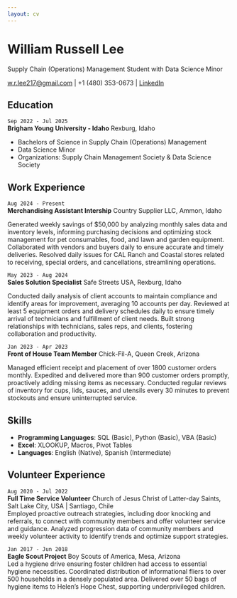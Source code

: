 ```yaml
---
layout: cv
---
```

# William Russell Lee
Supply Chain (Operations) Management Student with Data Science Minor

<div id="webaddress">
<a href="mailto:w.r.lee217@gmail.com">w.r.lee217@gmail.com</a> | +1 (480) 353-0673 | [LinkedIn](https://www.linkedin.com/in/william-lee-466456251)
</div>

## Education

`Sep 2022 - Jul 2025`  
__Brigham Young University - Idaho__
Rexburg, Idaho  

- Bachelors of Science in Supply Chain (Operations) Management  
- Data Science Minor  
- Organizations: Supply Chain Management Society & Data Science Society  

## Work Experience

`Aug 2024 - Present`  
__Merchandising Assistant Intership__
Country Supplier LLC, Ammon, Idaho

Generated weekly savings of $50,000 by analyzing monthly sales data and inventory levels, informing purchasing decisions and optimizing stock management for pet consumables, food, and lawn and garden equipment.
Collaborated with vendors and buyers daily to ensure accurate and timely deliveries.
Resolved daily issues for CAL Ranch and Coastal stores related to receiving, special orders, and cancellations, streamlining operations.

`May 2023 - Aug 2024`  
__Sales Solution Specialist__
Safe Streets USA, Rexburg, Idaho  

Conducted daily analysis of client accounts to maintain compliance and identify areas for improvement, averaging 10 accounts per day.
Reviewed at least 5 equipment orders and delivery schedules daily to ensure timely arrival of technicians and fulfillment of client needs.
Built strong relationships with technicians, sales reps, and clients, fostering collaboration and productivity.

`Jan 2023 - Apr 2023`  
__Front of House Team Member__
Chick-Fil-A, Queen Creek, Arizona

Managed efficient receipt and placement of over 1800 customer orders monthly.
Expedited and delivered more than 900 customer orders promptly, proactively adding missing items as necessary.
Conducted regular reviews of inventory for cups, lids, sauces, and utensils every 30 minutes to prevent stockouts and ensure uninterrupted service.

## Skills

- __Programming Languages__: SQL (Basic), Python (Basic), VBA (Basic)
- __Excel__: XLOOKUP, Macros, Pivot Tables
- __Languages__: English (Native), Spanish (Intermediate)

## Volunteer Experience

`Aug 2020 - Jul 2022`  
__Full Time Service Volunteer__
Church of Jesus Christ of Latter-day Saints, Salt Lake City, USA | Santiago, Chile  
Employed proactive outreach strategies, including door knocking and referrals, to connect with community members and offer volunteer service and guidance.
Analyzed progression data of community members and weekly volunteer activity to identify trends and optimize support strategies.

`Jan 2017 - Jun 2018`  
__Eagle Scout Project__
Boy Scouts of America, Mesa, Arizona  
Led a hygiene drive ensuring foster children had access to essential hygiene necessities.
Coordinated distribution of informational fliers to over 500 households in a densely populated area.
Delivered over 50 bags of hygiene items to Helen's Hope Chest, supporting underprivileged children.


<!-- ### Footer

Last updated: November 2024 -->
